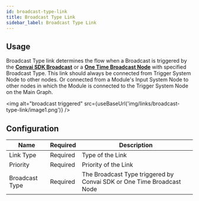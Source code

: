 ```yaml
---
id: broadcast-type-link
title: Broadcast Type Link
sidebar_label: Broadcast Type Link
---
```


## Usage

Broadcast Type link determines the flow when a Broadcast is triggered by the **[Convai SDK Broadcast](/node-sdk/methods/broadcast)** or a **[One Time Broadcast Node](/convai-studio/nodes/stock/one-time-broadcast)** with specified Broadcast Type. This link should always be connected from Trigger System Node to other nodes. Or connected from a Module's Input System Node to other nodes in which the Module is connected to the Trigger System Node on the Main Graph. 

<img alt="broadcast triggered" src={useBaseUrl('img/links/broadcast-type-link/image1.png')} />

## Configuration

| Name           | Required | Description                                                           |
|----------------|----------|-----------------------------------------------------------------------|
| Link Type      | Required | Type of the Link                                                      |
| Priority       | Required | Priority of the Link                                                  |
| Broadcast Type | Required | The Broadcast Type triggered by Convai SDK or One Time Broadcast Node |
